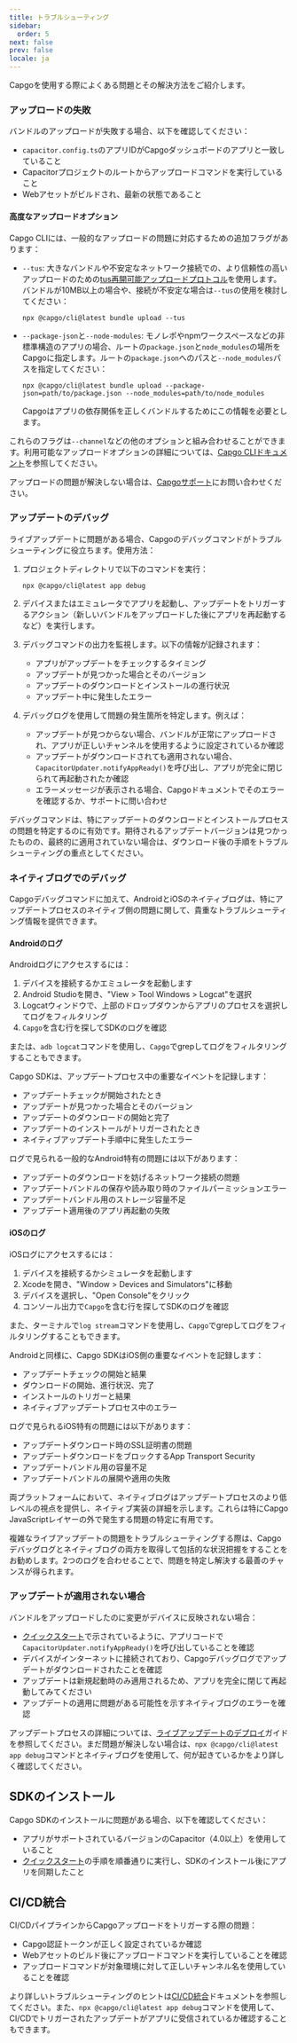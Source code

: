 ```yaml
---
title: トラブルシューティング
sidebar:
  order: 5
next: false
prev: false
locale: ja
---
```


Capgoを使用する際によくある問題とその解決方法をご紹介します。

### アップロードの失敗

バンドルのアップロードが失敗する場合、以下を確認してください：
- `capacitor.config.ts`のアプリIDがCapgoダッシュボードのアプリと一致していること
- Capacitorプロジェクトのルートからアップロードコマンドを実行していること
- Webアセットがビルドされ、最新の状態であること

#### 高度なアップロードオプション

Capgo CLIには、一般的なアップロードの問題に対応するための追加フラグがあります：

- `--tus`: 大きなバンドルや不安定なネットワーク接続での、より信頼性の高いアップロードのための[tus再開可能アップロードプロトコル](https://tus.io/)を使用します。バンドルが10MB以上の場合や、接続が不安定な場合は`--tus`の使用を検討してください：
  ```shell
  npx @capgo/cli@latest bundle upload --tus
  ```

- `--package-json`と`--node-modules`: モノレポやnpmワークスペースなどの非標準構造のアプリの場合、ルートの`package.json`と`node_modules`の場所をCapgoに指定します。ルートの`package.json`へのパスと`--node_modules`パスを指定してください：
  ```shell
  npx @capgo/cli@latest bundle upload --package-json=path/to/package.json --node_modules=path/to/node_modules
  ```
  Capgoはアプリの依存関係を正しくバンドルするためにこの情報を必要とします。

これらのフラグは`--channel`などの他のオプションと組み合わせることができます。利用可能なアップロードオプションの詳細については、[Capgo CLIドキュメント](/docs/cli)を参照してください。

アップロードの問題が解決しない場合は、[Capgoサポート](mailto:support@capgo.app)にお問い合わせください。

### アップデートのデバッグ

ライブアップデートに問題がある場合、Capgoのデバッグコマンドがトラブルシューティングに役立ちます。使用方法：

1. プロジェクトディレクトリで以下のコマンドを実行：
   ```shell
   npx @capgo/cli@latest app debug
   ```

2. デバイスまたはエミュレータでアプリを起動し、アップデートをトリガーするアクション（新しいバンドルをアップロードした後にアプリを再起動するなど）を実行します。

3. デバッグコマンドの出力を監視します。以下の情報が記録されます：
   - アプリがアップデートをチェックするタイミング
   - アップデートが見つかった場合とそのバージョン
   - アップデートのダウンロードとインストールの進行状況
   - アップデート中に発生したエラー

4. デバッグログを使用して問題の発生箇所を特定します。例えば：
   - アップデートが見つからない場合、バンドルが正常にアップロードされ、アプリが正しいチャンネルを使用するように設定されているか確認
   - アップデートがダウンロードされても適用されない場合、`CapacitorUpdater.notifyAppReady()`を呼び出し、アプリが完全に閉じられて再起動されたか確認
   - エラーメッセージが表示される場合、Capgoドキュメントでそのエラーを確認するか、サポートに問い合わせ

デバッグコマンドは、特にアップデートのダウンロードとインストールプロセスの問題を特定するのに有効です。期待されるアップデートバージョンは見つかったものの、最終的に適用されていない場合は、ダウンロード後の手順をトラブルシューティングの重点としてください。

### ネイティブログでのデバッグ

Capgoデバッグコマンドに加えて、AndroidとiOSのネイティブログは、特にアップデートプロセスのネイティブ側の問題に関して、貴重なトラブルシューティング情報を提供できます。

#### Androidのログ

Androidログにアクセスするには：

1. デバイスを接続するかエミュレータを起動します
2. Android Studioを開き、"View > Tool Windows > Logcat"を選択
3. Logcatウィンドウで、上部のドロップダウンからアプリのプロセスを選択してログをフィルタリング
4. `Capgo`を含む行を探してSDKのログを確認

または、`adb logcat`コマンドを使用し、`Capgo`でgrepしてログをフィルタリングすることもできます。

Capgo SDKは、アップデートプロセス中の重要なイベントを記録します：
- アップデートチェックが開始されたとき
- アップデートが見つかった場合とそのバージョン
- アップデートのダウンロードの開始と完了
- アップデートのインストールがトリガーされたとき
- ネイティブアップデート手順中に発生したエラー

ログで見られる一般的なAndroid特有の問題には以下があります：
- アップデートのダウンロードを妨げるネットワーク接続の問題
- アップデートバンドルの保存や読み取り時のファイルパーミッションエラー
- アップデートバンドル用のストレージ容量不足
- アップデート適用後のアプリ再起動の失敗

#### iOSのログ

iOSログにアクセスするには：

1. デバイスを接続するかシミュレータを起動します
2. Xcodeを開き、"Window > Devices and Simulators"に移動
3. デバイスを選択し、"Open Console"をクリック
4. コンソール出力で`Capgo`を含む行を探してSDKのログを確認

また、ターミナルで`log stream`コマンドを使用し、`Capgo`でgrepしてログをフィルタリングすることもできます。

Androidと同様に、Capgo SDKはiOS側の重要なイベントを記録します：
- アップデートチェックの開始と結果
- ダウンロードの開始、進行状況、完了
- インストールのトリガーと結果
- ネイティブアップデートプロセス中のエラー

ログで見られるiOS特有の問題には以下があります：
- アップデートダウンロード時のSSL証明書の問題
- アップデートダウンロードをブロックするApp Transport Security
- アップデートバンドル用の容量不足
- アップデートバンドルの展開や適用の失敗

両プラットフォームにおいて、ネイティブログはアップデートプロセスのより低レベルの視点を提供し、ネイティブ実装の詳細を示します。これらは特にCapgo JavaScriptレイヤーの外で発生する問題の特定に有用です。

複雑なライブアップデートの問題をトラブルシューティングする際は、Capgoデバッグログとネイティブログの両方を取得して包括的な状況把握をすることをお勧めします。2つのログを合わせることで、問題を特定し解決する最善のチャンスが得られます。

### アップデートが適用されない場合

バンドルをアップロードしたのに変更がデバイスに反映されない場合：
- [クイックスタート](/docs/getting-started/quickstart)で示されているように、アプリコードで`CapacitorUpdater.notifyAppReady()`を呼び出していることを確認
- デバイスがインターネットに接続されており、Capgoデバッグログでアップデートがダウンロードされたことを確認
- アップデートは新規起動時のみ適用されるため、アプリを完全に閉じて再起動してみてください
- アップデートの適用に問題がある可能性を示すネイティブログのエラーを確認

アップデートプロセスの詳細については、[ライブアップデートのデプロイ](/docs/getting-started/deploy)ガイドを参照してください。まだ問題が解決しない場合は、`npx @capgo/cli@latest app debug`コマンドとネイティブログを使用して、何が起きているかをより詳しく確認してください。

## SDKのインストール

Capgo SDKのインストールに問題がある場合、以下を確認してください：
- アプリがサポートされているバージョンのCapacitor（4.0以上）を使用していること
- [クイックスタート](/docs/getting-started/quickstart)の手順を順番通りに実行し、SDKのインストール後にアプリを同期したこと

## CI/CD統合

CI/CDパイプラインからCapgoアップロードをトリガーする際の問題：
- Capgo認証トークンが正しく設定されているか確認
- Webアセットのビルド後にアップロードコマンドを実行していることを確認
- アップロードコマンドが対象環境に対して正しいチャンネル名を使用していることを確認

より詳しいトラブルシューティングのヒントは[CI/CD統合](/docs/cicd-integration)ドキュメントを参照してください。また、`npx @capgo/cli@latest app debug`コマンドを使用して、CI/CDでトリガーされたアップデートがアプリに受信されているか確認することもできます。
